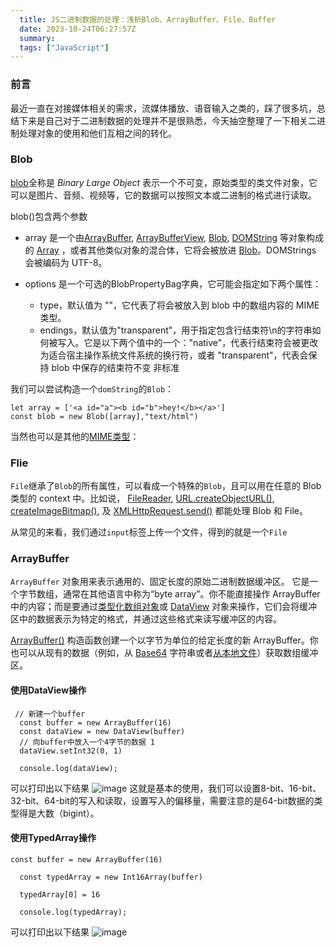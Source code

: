 ```yaml
---
  title: JS二进制数据的处理：浅析Blob、ArrayBuffer、File、Buffer
  date: 2023-10-24T06:27:57Z
  summary:
  tags: ["JavaScript"]
---
```

  
  ### 前言
最近一直在对接媒体相关的需求，流媒体播放、语音输入之类的，踩了很多坑，总结下来是自己对于二进制数据的处理并不是很熟悉，今天抽空整理了一下相关二进制处理对象的使用和他们互相之间的转化。

### Blob
[blob](https://developer.mozilla.org/zh-CN/docs/Web/API/Blob/Blob)全称是 _Binary Large Object_ 表示一个不可变，原始类型的类文件对象，它可以是图片、音频、视频等，它的数据可以按照文本或二进制的格式进行读取。

blob()包含两个参数
+ array 是一个由[ArrayBuffer](https://developer.mozilla.org/zh-CN/docs/Web/JavaScript/Reference/Global_Objects/ArrayBuffer), [ArrayBufferView](https://developer.mozilla.org/zh-CN/docs/Web/JavaScript/Reference/Global_Objects/TypedArray), [Blob](https://developer.mozilla.org/zh-CN/docs/Web/API/Blob), [DOMString](https://developer.mozilla.org/zh-CN/docs/Web/JavaScript/Reference/Global_Objects/String) 等对象构成的 [Array](https://developer.mozilla.org/zh-CN/docs/Web/JavaScript/Reference/Global_Objects/Array) ，或者其他类似对象的混合体，它将会被放进 [Blob](https://developer.mozilla.org/zh-CN/docs/Web/API/Blob)。DOMStrings 会被编码为 UTF-8。
+ options 是一个可选的BlobPropertyBag字典，它可能会指定如下两个属性：

   - type，默认值为 ""，它代表了将会被放入到 blob 中的数组内容的 MIME 类型。
   - endings，默认值为"transparent"，用于指定包含行结束符\n的字符串如何被写入。它是以下两个值中的一个："native"，代表行结束符会被更改为适合宿主操作系统文件系统的换行符，或者 "transparent"，代表会保持 blob 中保存的结束符不变 非标准

我们可以尝试构造一个`domString`的`Blob`：
```
let array = ['<a id="a"><b id="b">hey!</b></a>']
const blob = new Blob([array],"text/html")
```
当然也可以是其他的[MIME类型](https://developer.mozilla.org/zh-CN/docs/Web/HTTP/Basics_of_HTTP/MIME_types/Common_types)：


### Flie
`File`继承了`Blob`的所有属性，可以看成一个特殊的`Blob`，且可以用在任意的 Blob 类型的 context 中。比如说， [FileReader](https://developer.mozilla.org/zh-CN/docs/Web/API/FileReader), [URL.createObjectURL()](https://developer.mozilla.org/zh-CN/docs/Web/API/URL/createObjectURL_static), [createImageBitmap()](https://developer.mozilla.org/en-US/docs/Web/API/createImageBitmap), 及 [XMLHttpRequest.send()](https://developer.mozilla.org/zh-CN/docs/Web/API/XMLHttpRequest#send()) 都能处理 Blob 和 File。

从常见的来看，我们通过`input`标签上传一个文件，得到的就是一个`File`


### ArrayBuffer
`ArrayBuffer` 对象用来表示通用的、固定长度的原始二进制数据缓冲区。
它是一个字节数组，通常在其他语言中称为“byte array”。你不能直接操作 ArrayBuffer 中的内容；而是要通过[类型化数组对象](https://developer.mozilla.org/zh-CN/docs/Web/JavaScript/Reference/Global_Objects/TypedArray)或 [DataView](https://developer.mozilla.org/zh-CN/docs/Web/JavaScript/Reference/Global_Objects/DataView) 对象来操作，它们会将缓冲区中的数据表示为特定的格式，并通过这些格式来读写缓冲区的内容。

[ArrayBuffer()](https://developer.mozilla.org/en-US/docs/Web/JavaScript/Reference/Global_Objects/ArrayBuffer/ArrayBuffer) 构造函数创建一个以字节为单位的给定长度的新 ArrayBuffer。你也可以从现有的数据（例如，从 [Base64](https://developer.mozilla.org/zh-CN/docs/Glossary/Base64) 字符串或者[从本地文件](https://developer.mozilla.org/zh-CN/docs/Web/API/FileReader/readAsArrayBuffer)）获取数组缓冲区。

#### 使用DataView操作
```
 // 新建一个buffer
  const buffer = new ArrayBuffer(16)
  const dataView = new DataView(buffer)
  // 向buffer中放入一个4字节的数据 1
  dataView.setInt32(0, 1)

  console.log(dataView);
```
可以打印出以下结果
![image](https://github.com/coderInwind/inwindBlog/assets/91716457/62838808-ed53-4f3d-97fd-154e8d89f210)
这就是基本的使用，我们可以设置8-bit、16-bit、32-bit、64-bit的写入和读取，设置写入的偏移量，需要注意的是64-bit数据的类型得是大数（bigint）。

#### 使用TypedArray操作
```
const buffer = new ArrayBuffer(16)

  const typedArray = new Int16Array(buffer)

  typedArray[0] = 16  

  console.log(typedArray);
```
可以打印出以下结果
![image](https://github.com/coderInwind/inwindBlog/assets/91716457/f7ab52c4-2eb7-4397-91a4-87cfd28c9b84)






  
